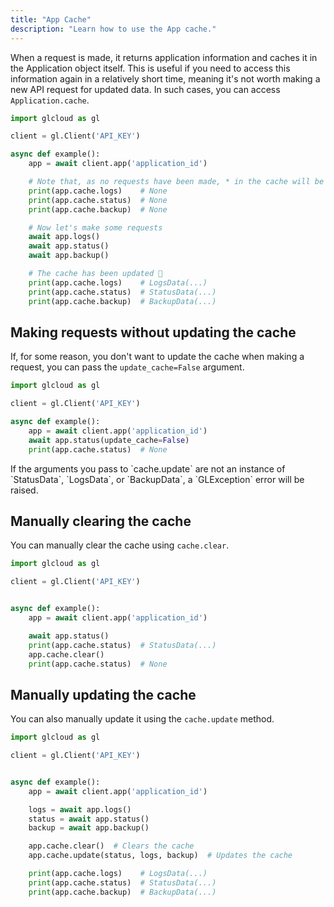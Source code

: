 ```yaml
---
title: "App Cache"
description: "Learn how to use the App cache."
---
```


When a request is made, it returns application information and caches it in the Application object itself. This is useful if you need to access this information again in a relatively short time, meaning it's not worth making a new API request for updated data. In such cases, you can access `Application.cache`.

````python
import glcloud as gl

client = gl.Client('API_KEY')

async def example():
    app = await client.app('application_id')

    # Note that, as no requests have been made, * in the cache will be None
    print(app.cache.logs)    # None
    print(app.cache.status)  # None
    print(app.cache.backup)  # None

    # Now let's make some requests
    await app.logs()
    await app.status()
    await app.backup()

    # The cache has been updated 🤯
    print(app.cache.logs)    # LogsData(...)
    print(app.cache.status)  # StatusData(...)
    print(app.cache.backup)  # BackupData(...)
````

## Making requests without updating the cache

If, for some reason, you don't want to update the cache when making a request, you can pass the `update_cache=False` argument.

````python
import glcloud as gl

client = gl.Client('API_KEY')

async def example():
    app = await client.app('application_id')
    await app.status(update_cache=False)
    print(app.cache.status)  # None
````

<Note>
    If the arguments you pass to `cache.update` are not an instance of `StatusData`, `LogsData`, or `BackupData`, a `GLException` error will be raised.
</Note>

## Manually clearing the cache

You can manually clear the cache using `cache.clear`.

````python
import glcloud as gl

client = gl.Client('API_KEY')


async def example():
    app = await client.app('application_id')

    await app.status()
    print(app.cache.status)  # StatusData(...)
    app.cache.clear()
    print(app.cache.status)  # None
````

## Manually updating the cache

You can also manually update it using the `cache.update` method.

````python
import glcloud as gl

client = gl.Client('API_KEY')


async def example():
    app = await client.app('application_id')

    logs = await app.logs()
    status = await app.status()
    backup = await app.backup()

    app.cache.clear()  # Clears the cache
    app.cache.update(status, logs, backup)  # Updates the cache

    print(app.cache.logs)    # LogsData(...)
    print(app.cache.status)  # StatusData(...)
    print(app.cache.backup)  # BackupData(...)
````